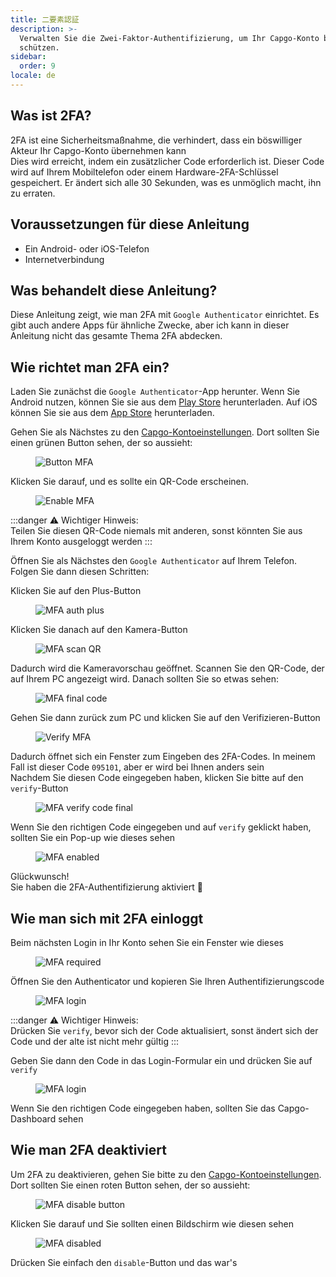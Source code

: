 ```yaml
---
title: 二要素認証
description: >-
  Verwalten Sie die Zwei-Faktor-Authentifizierung, um Ihr Capgo-Konto besser zu
  schützen.
sidebar:
  order: 9
locale: de
---
```


## Was ist 2FA?

2FA ist eine Sicherheitsmaßnahme, die verhindert, dass ein böswilliger Akteur Ihr Capgo-Konto übernehmen kann\
Dies wird erreicht, indem ein zusätzlicher Code erforderlich ist. Dieser Code wird auf Ihrem Mobiltelefon oder einem Hardware-2FA-Schlüssel gespeichert. Er ändert sich alle 30 Sekunden, was es unmöglich macht, ihn zu erraten.

## Voraussetzungen für diese Anleitung
 - Ein Android- oder iOS-Telefon
 - Internetverbindung

## Was behandelt diese Anleitung?

Diese Anleitung zeigt, wie man 2FA mit `Google Authenticator` einrichtet. Es gibt auch andere Apps für ähnliche Zwecke, aber ich kann in dieser Anleitung nicht das gesamte Thema 2FA abdecken.

## Wie richtet man 2FA ein?

Laden Sie zunächst die `Google Authenticator`-App herunter. Wenn Sie Android nutzen, können Sie sie aus dem [Play Store](https://play.google.com/store/apps/details/?id=comgoogleandroidappsauthenticator2) herunterladen. Auf iOS können Sie sie aus dem [App Store](https://appsapplecom/us/app/google-authenticator/id388497605/) herunterladen.

Gehen Sie als Nächstes zu den [Capgo-Kontoeinstellungen](https://console.capgo.app/dashboard/settings/account/). Dort sollten Sie einen grünen Button sehen, der so aussieht:

<figure><img style="margin-left: auto; margin-right: auto" src="/button-mfa.webp" alt="Button MFA" /><figcaption></figcaption></figure>

Klicken Sie darauf, und es sollte ein QR-Code erscheinen.

<figure><img style="margin-left: auto; margin-right: auto" src="/enable-mfa.webp" alt="Enable MFA" /><figcaption></figcaption></figure>

:::danger
⚠️ Wichtiger Hinweis: \
Teilen Sie diesen QR-Code niemals mit anderen, sonst könnten Sie aus Ihrem Konto ausgeloggt werden
:::

Öffnen Sie als Nächstes den `Google Authenticator` auf Ihrem Telefon. Folgen Sie dann diesen Schritten:

Klicken Sie auf den Plus-Button

<figure><img style="margin-left: auto; margin-right: auto" src="/mfa-auth-plus.webp" alt="MFA auth plus" /><figcaption></figcaption></figure>

Klicken Sie danach auf den Kamera-Button

<figure><img style="margin-left: auto; margin-right: auto" src="/mfa-scan-qr.webp" alt="MFA scan QR" /><figcaption></figcaption></figure>

Dadurch wird die Kameravorschau geöffnet. Scannen Sie den QR-Code, der auf Ihrem PC angezeigt wird. Danach sollten Sie so etwas sehen:

<figure><img style="margin-left: auto; margin-right: auto" src="/mfa-final-code.webp" alt="MFA final code" /><figcaption></figcaption></figure>

Gehen Sie dann zurück zum PC und klicken Sie auf den Verifizieren-Button

<figure><img style="margin-left: auto; margin-right: auto" src="/enable-mfa-verify.webp" alt="Verify MFA" /><figcaption></figcaption></figure>

Dadurch öffnet sich ein Fenster zum Eingeben des 2FA-Codes. In meinem Fall ist dieser Code `095101`, aber er wird bei Ihnen anders sein\
Nachdem Sie diesen Code eingegeben haben, klicken Sie bitte auf den `verify`-Button

<figure><img style="margin-left: auto; margin-right: auto" src="/mfa-verify-final-code.webp" alt="MFA verify code final" /><figcaption></figcaption></figure>

Wenn Sie den richtigen Code eingegeben und auf `verify` geklickt haben, sollten Sie ein Pop-up wie dieses sehen

<figure><img style="margin-left: auto; margin-right: auto" src="/mfa-enabled.webp" alt="MFA enabled" /><figcaption></figcaption></figure>

Glückwunsch!\
Sie haben die 2FA-Authentifizierung aktiviert 🎉

## Wie man sich mit 2FA einloggt

Beim nächsten Login in Ihr Konto sehen Sie ein Fenster wie dieses
<figure><img style="margin-left: auto; margin-right: auto" src="/mfa-required.webp" alt="MFA required" /><figcaption></figcaption></figure>

Öffnen Sie den Authenticator und kopieren Sie Ihren Authentifizierungscode

<figure><img style="margin-left: auto; margin-right: auto" src="/mfa-login.webp" alt="MFA login" /><figcaption></figcaption></figure>

:::danger
⚠️ Wichtiger Hinweis: \
Drücken Sie `verify`, bevor sich der Code aktualisiert, sonst ändert sich der Code und der alte ist nicht mehr gültig
:::

Geben Sie dann den Code in das Login-Formular ein und drücken Sie auf `verify`

<figure><img style="margin-left: auto; margin-right: auto" src="/mfa-final-login-verify.webp" alt="MFA login" /><figcaption></figcaption></figure>

Wenn Sie den richtigen Code eingegeben haben, sollten Sie das Capgo-Dashboard sehen

## Wie man 2FA deaktiviert

Um 2FA zu deaktivieren, gehen Sie bitte zu den [Capgo-Kontoeinstellungen](https://console.capgo.app/dashboard/settings/account/). Dort sollten Sie einen roten Button sehen, der so aussieht:

<figure><img style="margin-left: auto; margin-right: auto" src="/mfa-disable-button.webp" alt="MFA disable button" /><figcaption></figcaption></figure>

Klicken Sie darauf und Sie sollten einen Bildschirm wie diesen sehen

<figure><img style="margin-left: auto; margin-right: auto" src="/mfa-disable-2.webp" alt="MFA disabled" /><figcaption></figcaption></figure>

Drücken Sie einfach den `disable`-Button und das war's

